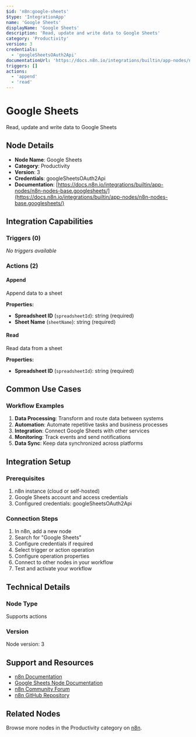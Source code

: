 ```yaml
---
$id: 'n8n:google-sheets'
$type: 'IntegrationApp'
name: 'Google Sheets'
displayName: 'Google Sheets'
description: 'Read, update and write data to Google Sheets'
category: 'Productivity'
version: 3
credentials:
  - 'googleSheetsOAuth2Api'
documentationUrl: 'https://docs.n8n.io/integrations/builtin/app-nodes/n8n-nodes-base.googlesheets/'
triggers: []
actions:
  - 'append'
  - 'read'
---
```


# Google Sheets

Read, update and write data to Google Sheets

## Node Details

- **Node Name**: Google Sheets
- **Category**: Productivity
- **Version**: 3
- **Credentials**: googleSheetsOAuth2Api
- **Documentation**: [https://docs.n8n.io/integrations/builtin/app-nodes/n8n-nodes-base.googlesheets/](https://docs.n8n.io/integrations/builtin/app-nodes/n8n-nodes-base.googlesheets/)

## Integration Capabilities

### Triggers (0)

_No triggers available_

### Actions (2)

#### Append

Append data to a sheet

**Properties:**

- **Spreadsheet ID** (`spreadsheetId`): string (required)
- **Sheet Name** (`sheetName`): string (required)

#### Read

Read data from a sheet

**Properties:**

- **Spreadsheet ID** (`spreadsheetId`): string (required)

## Common Use Cases

### Workflow Examples

1. **Data Processing**: Transform and route data between systems
2. **Automation**: Automate repetitive tasks and business processes
3. **Integration**: Connect Google Sheets with other services
4. **Monitoring**: Track events and send notifications
5. **Data Sync**: Keep data synchronized across platforms

## Integration Setup

### Prerequisites

1. n8n instance (cloud or self-hosted)
2. Google Sheets account and access credentials
3. Configured credentials: googleSheetsOAuth2Api

### Connection Steps

1. In n8n, add a new node
2. Search for "Google Sheets"
3. Configure credentials if required
4. Select trigger or action operation
5. Configure operation properties
6. Connect to other nodes in your workflow
7. Test and activate your workflow

## Technical Details

### Node Type

Supports actions

### Version

Node version: 3

## Support and Resources

- [n8n Documentation](https://docs.n8n.io/)
- [Google Sheets Node Documentation](https://docs.n8n.io/integrations/builtin/app-nodes/n8n-nodes-base.googlesheets/)
- [n8n Community Forum](https://community.n8n.io/)
- [n8n GitHub Repository](https://github.com/n8n-io/n8n)

## Related Nodes

Browse more nodes in the Productivity category on [n8n](https://n8n.io/integrations/).
